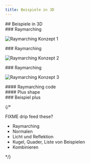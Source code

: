 ```yaml
---
title: Beispiele in 3D
---
```



<section>
## Beispiele in 3D
</section>

<section>
### Raymarching

![Raymarching Konzept 1](/09-beispiele-raymarching-1.svg)
</section>

<section>
### Raymarching

![Raymarching Konzept 2](/09-beispiele-raymarching-2.svg)
</section>

<section>
### Raymarching

![Raymarching Konzept 3](/09-beispiele-raymarching-3.svg)
</section>

<section>
#### Raymarching code

<WebGlCode file="09-beispiele-plus" start="float rayMarch" end="\n}"/>
</section>

<section>
#### Plus shape

<WebGlCode file="09-beispiele-plus" start="float sdPlus" end="\n}" />
</section>

<section>
### Beispiel plus

<WebGlCanvas file="09-beispiele-plus" />
</section>

{/* <section>
FIXME drip feed these?

- Raymarching
- Normalen
- Licht und Reflektion
- Kugel, Quader, Liste von Beispielen
- Kombinieren
</section> */}
